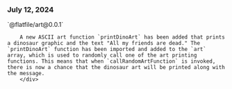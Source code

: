 ### July 12, 2024

<div style={{ display: "table", width: "auto" }}>

  <div style={{ display: "table-row", width: "auto" }}>
      <Snippet file="chips/wrappers.mdx" />
        <div style={{ float: "left", display: "table-column", paddingLeft: "30px", width: "calc(80% - 30px)" }}>
        `@flatfile/art@0.0.1`

        A new ASCII art function `printDinoArt` has been added that prints a dinosaur graphic and the text "All my friends are dead." The `printDinoArt` function has been imported and added to the `art` array, which is used to randomly call one of the art printing functions. This means that when `callRandomArtFunction` is invoked, there is now a chance that the dinosaur art will be printed along with the message.
        </div>
  </div>

</div>